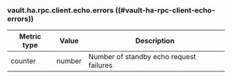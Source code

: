### vault.ha.rpc.client.echo.errors ((#vault-ha-rpc-client-echo-errors))

Metric type | Value   | Description
----------- | ------- | -----------
counter     | number  | Number of standby echo request failures